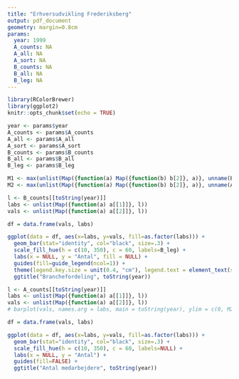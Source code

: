 ```yaml
---
title: "Erhversudvikling Frederiksberg"
output: pdf_document
geometry: margin=0.8cm
params:
  year: 1999
  A_counts: NA
  A_all: NA
  A_sort: NA
  B_counts: NA
  B_all: NA
  B_leg: NA
---
```


```r
library(RColorBrewer)
library(ggplot2)
knitr::opts_chunk$set(echo = TRUE)
```

```r
year <- params$year
A_counts <- params$A_counts
A_all <- params$A_all
A_sort <- params$A_sort
B_counts <- params$B_counts
B_all <- params$B_all
B_leg <- params$B_leg
```

```r
M1 <- max(unlist(Map({function(a) Map({function(b) b[2]}, a)}, unname(B_counts))))
M2 <- max(unlist(Map({function(a) Map({function(b) b[2]}, a)}, unname(A_counts))))
```


```r
l <- B_counts[[toString(year)]]
labs <- unlist(Map({function(a) a[[1]]}, l))
vals <- unlist(Map({function(a) a[[2]]}, l))

df = data.frame(vals, labs)

ggplot(data = df, aes(x=labs, y=vals, fill=as.factor(labs))) +
  geom_bar(stat="identity", col="black", size=.3) +
  scale_fill_hue(h = c(10, 350), c = 60, labels=B_leg) +
  labs(x = NULL, y = "Antal", fill = NULL) +
  guides(fill=guide_legend(ncol=1)) +
  theme(legend.key.size = unit(0.4, "cm"), legend.text = element_text(size = 6)) +
  ggtitle("Branchefordeling", toString(year))
```

```r
l <- A_counts[[toString(year)]]
labs <- unlist(Map({function(a) a[[1]]}, l))
vals <- unlist(Map({function(a) a[[2]]}, l))
# barplot(vals, names.arg = labs, main = toString(year), ylim = c(0, M2))

df = data.frame(vals, labs)

ggplot(data = df, aes(x=labs, y=vals, fill=as.factor(labs))) +
  geom_bar(stat="identity", col="black", size=.3) +
  scale_fill_hue(h = c(10, 350), c = 60, labels=NULL) +
  labs(x = NULL, y = "Antal") +
  guides(fill=FALSE) +
  ggtitle("Antal medarbejdere", toString(year))
```
